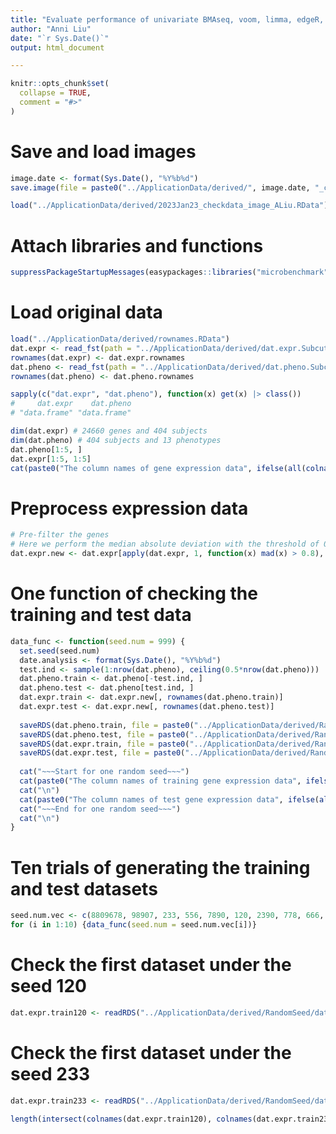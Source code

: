```yaml
---
title: "Evaluate performance of univariate BMAseq, voom, limma, edgeR, and DESeq2 on inferring differentially expressed genes"
author: "Anni Liu"
date: "`r Sys.Date()`"
output: html_document

---
```


```r
knitr::opts_chunk$set(
  collapse = TRUE,
  comment = "#>"
)
```

# Save and load images
```r
image.date <- format(Sys.Date(), "%Y%b%d")
save.image(file = paste0("../ApplicationData/derived/", image.date, "_checkdata_image_ALiu.RData"))
```

```r
load("../ApplicationData/derived/2023Jan23_checkdata_image_ALiu.RData")
```


# Attach libraries and functions
```r
suppressPackageStartupMessages(easypackages::libraries("microbenchmark", "fst", "parallel"))
```

# Load original data
```r
load("../ApplicationData/derived/rownames.RData")
dat.expr <- read_fst(path = "../ApplicationData/derived/dat.expr.Subcutaneous.RDS")
rownames(dat.expr) <- dat.expr.rownames
dat.pheno <- read_fst(path = "../ApplicationData/derived/dat.pheno.Subcutaneous.RDS")
rownames(dat.pheno) <- dat.pheno.rownames

sapply(c("dat.expr", "dat.pheno"), function(x) get(x) |> class())
#     dat.expr    dat.pheno
# "data.frame" "data.frame"

dim(dat.expr) # 24660 genes and 404 subjects
dim(dat.pheno) # 404 subjects and 13 phenotypes
dat.pheno[1:5, ]
dat.expr[1:5, 1:5]
cat(paste0("The column names of gene expression data", ifelse(all(colnames(dat.expr) == rownames(dat.pheno)), " MATCH ", " NOT MATCH"), "the row names of phenotype data."))
```


# Preprocess expression data
```r
# Pre-filter the genes
# Here we perform the median absolute deviation with the threshold of 0.8 to select genes that are most likely to distinguish the samples
dat.expr.new <- dat.expr[apply(dat.expr, 1, function(x) mad(x) > 0.8), ] # We have 24455 genes
```


# One function of checking the training and test data
```r
data_func <- function(seed.num = 999) {
  set.seed(seed.num)
  date.analysis <- format(Sys.Date(), "%Y%b%d")
  test.ind <- sample(1:nrow(dat.pheno), ceiling(0.5*nrow(dat.pheno)))
  dat.pheno.train <- dat.pheno[-test.ind, ]
  dat.pheno.test <- dat.pheno[test.ind, ]
  dat.expr.train <- dat.expr.new[, rownames(dat.pheno.train)]
  dat.expr.test <- dat.expr.new[, rownames(dat.pheno.test)]
  
  saveRDS(dat.pheno.train, file = paste0("../ApplicationData/derived/RandomSeed/dat.pheno.train", seed.num, ".RDS"))
  saveRDS(dat.pheno.test, file = paste0("../ApplicationData/derived/RandomSeed/dat.pheno.test", seed.num, ".RDS"))
  saveRDS(dat.expr.train, file = paste0("../ApplicationData/derived/RandomSeed/dat.expr.train", seed.num, ".RDS"))
  saveRDS(dat.expr.test, file = paste0("../ApplicationData/derived/RandomSeed/dat.expr.test", seed.num, ".RDS"))
  
  cat("~~~Start for one random seed~~~")
  cat(paste0("The column names of training gene expression data", ifelse(all(colnames(dat.expr.train) == rownames(dat.pheno.train)), " MATCH ", "NOT MATCH"), "the row names of training phenotype data."))
  cat("\n")
  cat(paste0("The column names of test gene expression data", ifelse(all(colnames(dat.expr.test) == rownames(dat.pheno.test)), " MATCH ", "NOT MATCH"), "the row names of test phenotype data."))
  cat("~~~End for one random seed~~~")
  cat("\n")
}
```  


# Ten trials of generating the training and test datasets
```r
seed.num.vec <- c(8809678, 98907, 233, 556, 7890, 120, 2390, 778, 666, 99999)
for (i in 1:10) {data_func(seed.num = seed.num.vec[i])}
```


# Check the first dataset under the seed 120
```r
dat.expr.train120 <- readRDS("../ApplicationData/derived/RandomSeed/dat.expr.train120.RDS")
```


# Check the first dataset under the seed 233
```r
dat.expr.train233 <- readRDS("../ApplicationData/derived/RandomSeed/dat.expr.train233.RDS")
```

```r
length(intersect(colnames(dat.expr.train120), colnames(dat.expr.train233)))
```
